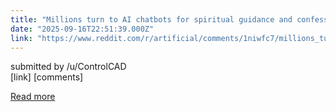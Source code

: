 ```yaml
---
title: "Millions turn to AI chatbots for spiritual guidance and confession | Bible Chat hits 30 million downloads as users seek algorithmic absolution."
date: "2025-09-16T22:51:39.000Z"
link: "https://www.reddit.com/r/artificial/comments/1niwfc7/millions_turn_to_ai_chatbots_for_spiritual/"
---
```


submitted by    /u/ControlCAD  
 [link]   [comments]

[Read more](https://www.reddit.com/r/artificial/comments/1niwfc7/millions_turn_to_ai_chatbots_for_spiritual/)
